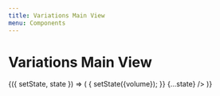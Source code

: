 ```yaml
---
title: Variations Main View 
menu: Components
---
```

# Variations Main View 


<Playground>
  <Component 
    initialState={{ 
      volume: 70,
      isPlaying: true,
      currentTime: 30 * 1000,
      runTime: 60 * 1000,
      manifestLabel: 'Manifest label',
      manifestSummary: 'Manifest Summary',
    }}
  >
    {({ setState, state }) => (
      <VariationsMainView 
        points={DEMO_POINTS}
        onVolumeChanged={volume => {
          setState({volume});
        }}
        {...state}
        />
    )}
  </Component>
</Playground>

